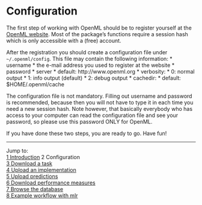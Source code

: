 Configuration
=============

The first step of working with OpenML should be to register yourself at the [OpenML website](openml.liacs.nl). Most of the package's functions require a session hash which is only accessible with a (free) account.

After the registration you should create a configuration file under `~/.openml/config`. This file may contain the following information:
* username
    * the e-mail address you used to register at the website
* password
* server
    * default: http://www.openml.org 
* verbosity:
    * 0: normal output
    * 1: info output (default)
    * 2: debug output
* cachedir:
    * default: $HOME/.openml/cache

The configuration file is not mandatory. Filling out username and password is recommended, because then you will not have to type it in each time you need a new session hash. Note however, that basically everybody who has access to your computer can read the configuration file and see your password, so please use this password ONLY for OpenML.

If you have done these two steps, you are ready to go. Have fun!

----------------------------------------------------------------------------------------------------
Jump to:    
[1 Introduction](1-Introduction.md)
2 Configuration  
[3 Download a task](3-Download-a-task.md)  
[4 Upload an implementation](4-Upload-an-implementation.md)  
[5 Upload predictions](5-Upload-predictions.md)  
[6 Download performance measures](6-Download-performance-measures.md)  
[7 Browse the database](7-Browse-the-database.md)  
[8 Example workflow with mlr](8-Example-workflow-with-mlr.md)